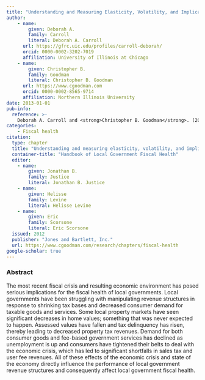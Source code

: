 ```yaml
---
title: "Understanding and Measuring Elasticity, Volatility, and Implications for Local Government Fiscal Health"
author:
    - name: 
        given: Deborah A.
        family: Carroll
        literal: Deborah A. Carroll
      url: https://gfrc.uic.edu/profiles/carroll-deborah/
      orcid: 0000-0002-3202-7019
      affiliation: University of Illinois at Chicago
    - name: 
        given: Christopher B.
        family: Goodman
        literal: Christopher B. Goodman
      url: https://www.cgoodman.com
      orcid: 0000-0002-8565-9714
      affiliation: Northern Illinois University
date: 2013-01-01
pub-info:
  reference: >-
    Deborah A. Carroll and <strong>Christopher B. Goodman</strong>. (2012). "Understanding and Measuring Elasticity, Volatility, and Implications for Local Government Fiscal Health." In <em>Handbook of Local Government Fiscal Health</em>, edited by Jonathan B. Justice, Helisse Levine, and Eric Scorsone. Sudbury, MA: Jones and Bartlett, Inc. 
categories:
    - Fiscal health
citation:
  type: chapter
  title: "Understanding and measuring elasticity, volatility, and implications for local government fiscal health"
  container-title: "Handbook of Local Government Fiscal Health"
  editor:
    - name:
        given: Jonathan B.
        family: Justice
        literal: Jonathan B. Justice
    - name:
        given: Helisse
        family: Levine
        literal: Helisse Levine
    - name:
        given: Eric
        family: Scorsone
        literal: Eric Scorsone
  issued: 2012
  publisher: "Jones and Bartlett, Inc."
  url: https://www.cgoodman.com/research/chapters/fiscal-health
google-scholar: true
---
```


### Abstract
The most recent fiscal crisis and resulting economic environment has posed serious implications for the fiscal health of local governments. Local governments have been struggling with manipulating revenue structures in response to shrinking tax bases and decreased consumer demand for taxable goods and services. Some local property markets have seen significant decreases in home values; something that was never expected to happen. Assessed values have fallen and tax delinquency has risen, thereby leading to decreased property tax revenues. Demand for both consumer goods and fee-based government services has declined as unemployment is up and consumers have tightened their belts to deal with the economic crisis, which has led to significant shortfalls in sales tax and user fee revenues. All of these effects of the economic crisis and state of the economy directly influence the performance of local government revenue structures and consequently affect local government fiscal health.